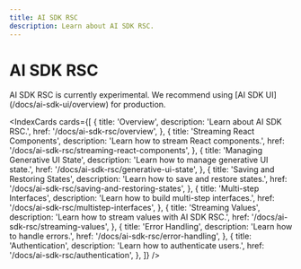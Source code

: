 ```yaml
---
title: AI SDK RSC
description: Learn about AI SDK RSC.
---
```


# AI SDK RSC

<Note type="warning">
  AI SDK RSC is currently experimental. We recommend using [AI SDK
  UI](/docs/ai-sdk-ui/overview) for production.
</Note>

<IndexCards
  cards={[
    {
      title: 'Overview',
      description: 'Learn about AI SDK RSC.',
      href: '/docs/ai-sdk-rsc/overview',
    },
    {
      title: 'Streaming React Components',
      description: 'Learn how to stream React components.',
      href: '/docs/ai-sdk-rsc/streaming-react-components',
    },
    {
      title: 'Managing Generative UI State',
      description: 'Learn how to manage generative UI state.',
      href: '/docs/ai-sdk-rsc/generative-ui-state',
    },
    {
      title: 'Saving and Restoring States',
      description: 'Learn how to save and restore states.',
      href: '/docs/ai-sdk-rsc/saving-and-restoring-states',
    },
    {
      title: 'Multi-step Interfaces',
      description: 'Learn how to build multi-step interfaces.',
      href: '/docs/ai-sdk-rsc/multistep-interfaces',
    },
    {
      title: 'Streaming Values',
      description: 'Learn how to stream values with AI SDK RSC.',
      href: '/docs/ai-sdk-rsc/streaming-values',
    },
    {
      title: 'Error Handling',
      description: 'Learn how to handle errors.',
      href: '/docs/ai-sdk-rsc/error-handling',
    },
    {
      title: 'Authentication',
      description: 'Learn how to authenticate users.',
      href: '/docs/ai-sdk-rsc/authentication',
    },
  ]}
/>
